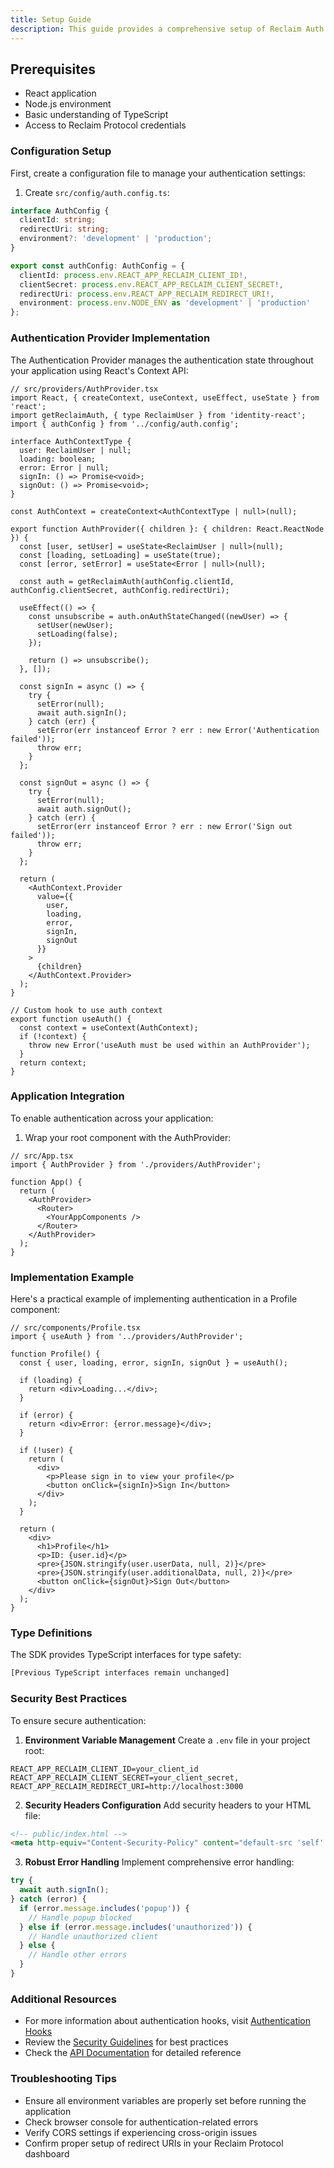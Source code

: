 ```yaml
---
title: Setup Guide
description: This guide provides a comprehensive setup of Reclaim Auth in your React application.
---
```


## Prerequisites
- React application
- Node.js environment
- Basic understanding of TypeScript
- Access to Reclaim Protocol credentials

### Configuration Setup

First, create a configuration file to manage your authentication settings:

1. Create `src/config/auth.config.ts`:

```typescript
interface AuthConfig {
  clientId: string;
  redirectUri: string;
  environment?: 'development' | 'production';
}

export const authConfig: AuthConfig = {
  clientId: process.env.REACT_APP_RECLAIM_CLIENT_ID!,
  clientSecret: process.env.REACT_APP_RECLAIM_CLIENT_SECRET!,
  redirectUri: process.env.REACT_APP_RECLAIM_REDIRECT_URI!,
  environment: process.env.NODE_ENV as 'development' | 'production'
};
```

### Authentication Provider Implementation

The Authentication Provider manages the authentication state throughout your application using React's Context API:

```tsx
// src/providers/AuthProvider.tsx
import React, { createContext, useContext, useEffect, useState } from 'react';
import getReclaimAuth, { type ReclaimUser } from 'identity-react';
import { authConfig } from '../config/auth.config';

interface AuthContextType {
  user: ReclaimUser | null;
  loading: boolean;
  error: Error | null;
  signIn: () => Promise<void>;
  signOut: () => Promise<void>;
}

const AuthContext = createContext<AuthContextType | null>(null);

export function AuthProvider({ children }: { children: React.ReactNode }) {
  const [user, setUser] = useState<ReclaimUser | null>(null);
  const [loading, setLoading] = useState(true);
  const [error, setError] = useState<Error | null>(null);

  const auth = getReclaimAuth(authConfig.clientId, authConfig.clientSecret, authConfig.redirectUri);

  useEffect(() => {
    const unsubscribe = auth.onAuthStateChanged((newUser) => {
      setUser(newUser);
      setLoading(false);
    });

    return () => unsubscribe();
  }, []);

  const signIn = async () => {
    try {
      setError(null);
      await auth.signIn();
    } catch (err) {
      setError(err instanceof Error ? err : new Error('Authentication failed'));
      throw err;
    }
  };

  const signOut = async () => {
    try {
      setError(null);
      await auth.signOut();
    } catch (err) {
      setError(err instanceof Error ? err : new Error('Sign out failed'));
      throw err;
    }
  };

  return (
    <AuthContext.Provider 
      value={{ 
        user, 
        loading, 
        error,
        signIn, 
        signOut 
      }}
    >
      {children}
    </AuthContext.Provider>
  );
}

// Custom hook to use auth context
export function useAuth() {
  const context = useContext(AuthContext);
  if (!context) {
    throw new Error('useAuth must be used within an AuthProvider');
  }
  return context;
}
```

### Application Integration

To enable authentication across your application:

1. Wrap your root component with the AuthProvider:

```tsx
// src/App.tsx
import { AuthProvider } from './providers/AuthProvider';

function App() {
  return (
    <AuthProvider>
      <Router>
        <YourAppComponents />
      </Router>
    </AuthProvider>
  );
}
```

### Implementation Example

Here's a practical example of implementing authentication in a Profile component:

```tsx
// src/components/Profile.tsx
import { useAuth } from '../providers/AuthProvider';

function Profile() {
  const { user, loading, error, signIn, signOut } = useAuth();

  if (loading) {
    return <div>Loading...</div>;
  }

  if (error) {
    return <div>Error: {error.message}</div>;
  }

  if (!user) {
    return (
      <div>
        <p>Please sign in to view your profile</p>
        <button onClick={signIn}>Sign In</button>
      </div>
    );
  }

  return (
    <div>
      <h1>Profile</h1>
      <p>ID: {user.id}</p>
      <pre>{JSON.stringify(user.userData, null, 2)}</pre>
      <pre>{JSON.stringify(user.additionalData, null, 2)}</pre>
      <button onClick={signOut}>Sign Out</button>
    </div>
  );
}
```

### Type Definitions

The SDK provides TypeScript interfaces for type safety:

```typescript
[Previous TypeScript interfaces remain unchanged]
```

### Security Best Practices

To ensure secure authentication:

1. **Environment Variable Management**
   Create a `.env` file in your project root:
```env
REACT_APP_RECLAIM_CLIENT_ID=your_client_id
REACT_APP_RECLAIM_CLIENT_SECRET=your_client_secret,
REACT_APP_RECLAIM_REDIRECT_URI=http://localhost:3000
```

2. **Security Headers Configuration**
   Add security headers to your HTML file:
```html
<!-- public/index.html -->
<meta http-equiv="Content-Security-Policy" content="default-src 'self' https://identity.reclaimprotocol.org; frame-src 'self' https://identity.reclaimprotocol.org">
```

3. **Robust Error Handling**
   Implement comprehensive error handling:
```typescript
try {
  await auth.signIn();
} catch (error) {
  if (error.message.includes('popup')) {
    // Handle popup blocked
  } else if (error.message.includes('unauthorized')) {
    // Handle unauthorized client
  } else {
    // Handle other errors
  }
}
```

### Additional Resources

- For more information about authentication hooks, visit [Authentication Hooks](/oauth/react/hooks)
- Review the [Security Guidelines](link-to-security-guidelines) for best practices
- Check the [API Documentation](link-to-api-docs) for detailed reference

### Troubleshooting Tips

- Ensure all environment variables are properly set before running the application
- Check browser console for authentication-related errors
- Verify CORS settings if experiencing cross-origin issues
- Confirm proper setup of redirect URIs in your Reclaim Protocol dashboard